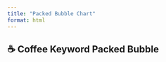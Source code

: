 ```yaml
---
title: "Packed Bubble Chart"
format: html
---
```


## ☕ Coffee Keyword Packed Bubble

<script src="https://cdn.jsdelivr.net/npm/roughjs@4.5.1/bundled/rough.js"></script>

<div id="bubble-container"></div>

<!-- ✅ 正确加载 D3 和 JS 模块 -->
<script src="https://d3js.org/d3.v7.min.js"></script>
<script type="module">
  import { drawPackedBubble } from "./coffee_packed_bubble.js";
  drawPackedBubble("#bubble-container", "./bubble_packed_data.json");
</script>
